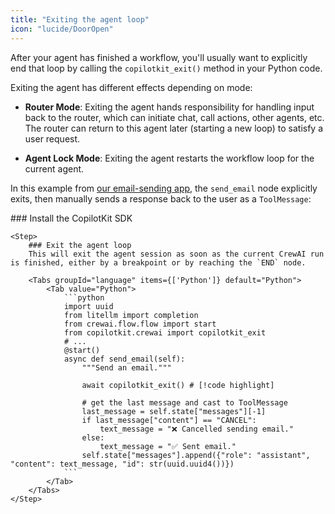 ```yaml
---
title: "Exiting the agent loop"
icon: "lucide/DoorOpen"
---
```


<InsecurePasswordProtected>

After your agent has finished a workflow, you'll usually want to explicitly end that loop by calling the `copilotkit_exit()` method in your Python code.

Exiting the agent has different effects depending on mode:

- **Router Mode**: Exiting the agent hands responsibility for handling input back to the router, which can initiate chat, call actions, other agents, etc. The router can return to this agent later (starting a new loop) to satisfy a user request.

- **Agent Lock Mode**: Exiting the agent restarts the workflow loop for the current agent.

In this example from [our email-sending app](https://github.com/copilotkit/copilotkit/tree/main/examples/coagents-qa), the `send_email` node explicitly exits, then manually sends a response back to the user as a `ToolMessage`:

<Steps>
    <Step>
        ### Install the CopilotKit SDK
        <InstallSDKSnippet components={props.components}/>
    </Step>

    <Step>
        ### Exit the agent loop
        This will exit the agent session as soon as the current CrewAI run is finished, either by a breakpoint or by reaching the `END` node.

        <Tabs groupId="language" items={['Python']} default="Python">
            <Tab value="Python">
                ```python
                import uuid
                from litellm import completion
                from crewai.flow.flow import start
                from copilotkit.crewai import copilotkit_exit
                # ...
                @start()
                async def send_email(self):
                    """Send an email."""

                    await copilotkit_exit() # [!code highlight]

                    # get the last message and cast to ToolMessage
                    last_message = self.state["messages"][-1]
                    if last_message["content"] == "CANCEL":
                        text_message = "❌ Cancelled sending email."
                    else:
                        text_message = "✅ Sent email."
                    self.state["messages"].append({"role": "assistant", "content": text_message, "id": str(uuid.uuid4())})
                ```
            </Tab>
        </Tabs>
    </Step>
</Steps>

</InsecurePasswordProtected>
